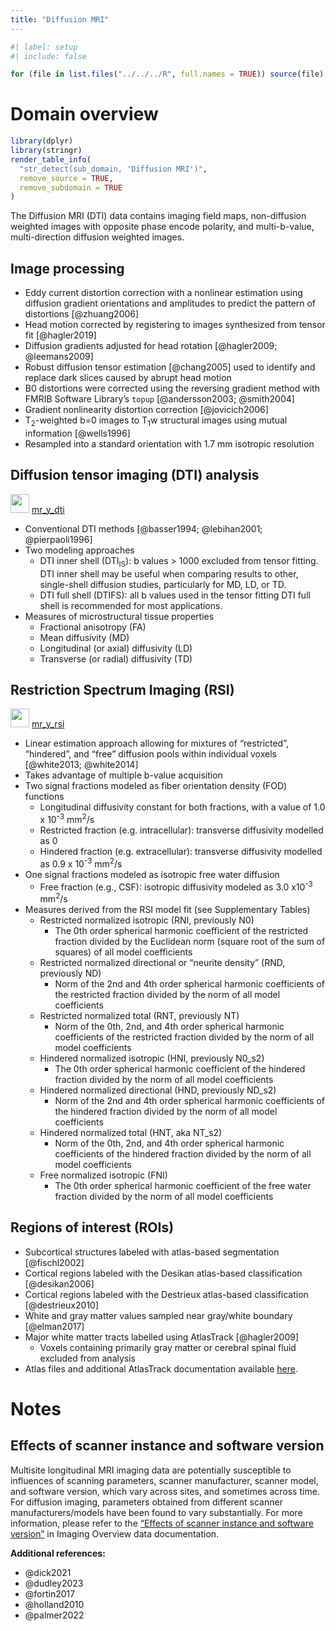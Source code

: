 ```yaml
---
title: "Diffusion MRI"
---
```



```r
#| label: setup
#| include: false 

for (file in list.files("../../../R", full.names = TRUE)) source(file)
```

# Domain overview
```r
library(dplyr)
library(stringr)
render_table_info(
  "str_detect(sub_domain, 'Diffusion MRI')",
  remove_source = TRUE,
  remove_subdomain = TRUE
)
```

The Diffusion MRI (DTI) data contains imaging field maps, non-diffusion weighted images with opposite phase encode polarity, and multi-b-value, multi-direction diffusion weighted images.
    
## Image processing
- Eddy current distortion correction with a nonlinear estimation using diffusion gradient orientations and amplitudes to predict the pattern of distortions [@zhuang2006]
- Head motion corrected by registering to images synthesized from tensor fit [@hagler2019]
- Diffusion gradients adjusted for head rotation [@hagler2009; @leemans2009]
- Robust diffusion tensor estimation [@chang2005] used to identify and replace dark slices caused by abrupt head motion
- B0 distortions were corrected using the reversing gradient method with FMRIB Software Library's `topup` [@andersson2003; @smith2004]
- Gradient nonlinearity distortion correction [@jovicich2006]
- T~2~-weighted b=0 images to T~1~w structural images using mutual information [@wells1996]
- Resampled into a standard orientation with 1.7 mm isotropic resolution
    
## Diffusion tensor imaging (DTI) analysis {#mr_y_dti}
![](/assets/img/documentation/deap_icon.svg){width="30"} [mr_y_dti](https://abcd.deapscience.com/?hierarchyOrder=%5B%22study%22%2C%22domain%22%2C%22subDomain%22%2C%22source%22%2C%22metric%22%2C%22atlas%22%5D&hierarchy=%5B%5B%22Imaging%22%2C%22Diffusion+MRI+%28DTI%29%22%5D%5D#/my-datasets/create-dataset)

- Conventional DTI methods [@basser1994; @lebihan2001; @pierpaoli1996]
- Two modeling approaches
  - DTI inner shell (DTI~IS~): b values \> 1000 excluded from tensor fitting. DTI inner shell may be useful when comparing results to other, single-shell diffusion studies, particularly for MD, LD, or TD.
  - DTI full shell (DTIFS): all b values used in the tensor fitting DTI full shell is recommended for most applications.
- Measures of microstructural tissue properties
  - Fractional anisotropy (FA)
  - Mean diffusivity (MD)
  - Longitudinal (or axial) diffusivity (LD)
  - Transverse (or radial) diffusivity (TD)
        
## Restriction Spectrum Imaging (RSI) {#mr_y_rsi}
![](/assets/img/documentation/deap_icon.svg){width="30"} [mr_y_rsi](https://abcd.deapscience.com/?hierarchyOrder=%5B%22study%22%2C%22domain%22%2C%22subDomain%22%2C%22source%22%2C%22metric%22%2C%22atlas%22%5D&hierarchy=%5B%5B%22Imaging%22%2C%22Diffusion+MRI+%28RSI%29%22%5D%5D#/my-datasets/create-dataset)

- Linear estimation approach allowing for mixtures of “restricted”, “hindered”, and “free” diffusion pools within individual voxels [@white2013; @white2014]
- Takes advantage of multiple b-value acquisition
- Two signal fractions modeled as fiber orientation density (FOD) functions
  - Longitudinal diffusivity constant for both fractions, with a value of 1.0 x 10^-3^ mm^2^/s
  - Restricted fraction (e.g. intracellular): transverse diffusivity modelled as 0
  - Hindered fraction (e.g. extracellular): transverse diffusivity modelled as 0.9 x 10^-3^ mm^2^/s
- One signal fractions modeled as isotropic free water diffusion
  - Free fraction (e.g., CSF): isotropic diffusivity modeled as 3.0 x10^-3^ mm^2^/s
- Measures derived from the RSI model fit (see Supplementary Tables)
  - Restricted normalized isotropic (RNI, previously N0)
    - The 0th order spherical harmonic coefficient of the restricted fraction divided by the Euclidean norm (square root of the sum of squares) of all model coefficients
  - Restricted normalized directional or "neurite density" (RND, previously ND)
    - Norm of the 2nd and 4th order spherical harmonic coefficients of the restricted fraction divided by the norm of all model coefficients
  - Restricted normalized total (RNT, previously NT)
    - Norm of the 0th, 2nd, and 4th order spherical harmonic coefficients of the restricted fraction divided by the norm of all model coefficients
  - Hindered normalized isotropic (HNI, previously N0_s2)
    - The 0th order spherical harmonic coefficient of the hindered fraction divided by the norm of all model coefficients
  - Hindered normalized directional (HND, previously ND_s2)
    - Norm of the 2nd and 4th order spherical harmonic coefficients of the hindered fraction divided by the norm of all model coefficients
  - Hindered normalized total (HNT, aka NT_s2)
    - Norm of the 0th, 2nd, and 4th order spherical harmonic coefficients of the hindered fraction divided by the norm of all model coefficients
  - Free normalized isotropic (FNI)
    - The 0th order spherical harmonic coefficient of the free water fraction divided by the norm of all model coefficients

## Regions of interest (ROIs)
- Subcortical structures labeled with atlas-based segmentation [@fischl2002]
- Cortical regions labeled with the Desikan atlas-based classification [@desikan2006]
- Cortical regions labeled with the Destrieux atlas-based classification [@destrieux2010]
- White and gray matter values sampled near gray/white boundary [@elman2017]
- Major white matter tracts labelled using AtlasTrack [@hagler2009]
  - Voxels containing primarily gray matter or cerebral spinal fluid excluded from analysis
- Atlas files and additional AtlasTrack documentation available [here](https://www.nitrc.org/projects/atlastrack).

# Notes


## Effects of scanner instance and software version

Multisite longitudinal MRI imaging data are potentially susceptible to influences of scanning parameters, scanner manufacturer, scanner model, and software version, which vary across sites, and sometimes across time. For diffusion imaging, parameters obtained from different scanner manufacturers/models have been found to vary substantially. For more information, please refer to the [“Effects of scanner instance and software version”](/documentation/imaging/index.qmd#scan-software-effect) in Imaging Overview data documentation.

**Additional references:**

- @dick2021
- @dudley2023
- @fortin2017
- @holland2010
- @palmer2022
